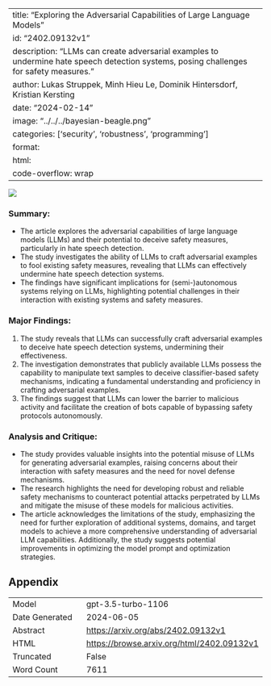 
---
title: "Exploring the Adversarial Capabilities of Large Language Models"
id: "2402.09132v1"
description: "LLMs can create adversarial examples to undermine hate speech detection systems, posing challenges for safety measures."
author: Lukas Struppek, Minh Hieu Le, Dominik Hintersdorf, Kristian Kersting
date: "2024-02-14"
image: "../../../bayesian-beagle.png"
categories: ['security', 'robustness', 'programming']
format:
  html:
    code-overflow: wrap
---

![](../../../bayesian-beagle.png)

### Summary:
- The article explores the adversarial capabilities of large language models (LLMs) and their potential to deceive safety measures, particularly in hate speech detection.
- The study investigates the ability of LLMs to craft adversarial examples to fool existing safety measures, revealing that LLMs can effectively undermine hate speech detection systems.
- The findings have significant implications for (semi-)autonomous systems relying on LLMs, highlighting potential challenges in their interaction with existing systems and safety measures.

### Major Findings:
1. The study reveals that LLMs can successfully craft adversarial examples to deceive hate speech detection systems, undermining their effectiveness.
2. The investigation demonstrates that publicly available LLMs possess the capability to manipulate text samples to deceive classifier-based safety mechanisms, indicating a fundamental understanding and proficiency in crafting adversarial examples.
3. The findings suggest that LLMs can lower the barrier to malicious activity and facilitate the creation of bots capable of bypassing safety protocols autonomously.

### Analysis and Critique:
- The study provides valuable insights into the potential misuse of LLMs for generating adversarial examples, raising concerns about their interaction with safety measures and the need for novel defense mechanisms.
- The research highlights the need for developing robust and reliable safety mechanisms to counteract potential attacks perpetrated by LLMs and mitigate the misuse of these models for malicious activities.
- The article acknowledges the limitations of the study, emphasizing the need for further exploration of additional systems, domains, and target models to achieve a more comprehensive understanding of adversarial LLM capabilities. Additionally, the study suggests potential improvements in optimizing the model prompt and optimization strategies.

## Appendix

|          |          |
|----------|----------|
| Model     | gpt-3.5-turbo-1106       |
| Date Generated     | 2024-06-05       |
| Abstract | [https://arxiv.org/abs/2402.09132v1](https://arxiv.org/abs/2402.09132v1)        |
| HTML     | [https://browse.arxiv.org/html/2402.09132v1](https://browse.arxiv.org/html/2402.09132v1)       |
| Truncated       | False       |
| Word Count       | 7611       |